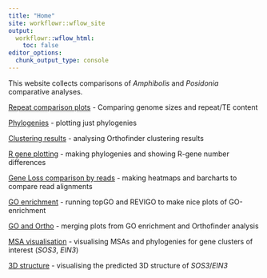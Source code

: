 ---
title: "Home"
site: workflowr::wflow_site
output:
  workflowr::wflow_html:
    toc: false
editor_options:
  chunk_output_type: console
---

This website collects comparisons of *Amphibolis* and *Posidonia* comparative analyses.

[Repeat comparison plots](plot.html) - Comparing genome sizes and repeat/TE content

[Phylogenies](OTT.html) - plotting just phylogenies

[Clustering results](Orthofinder.html) - analysing Orthofinder clustering results

[R gene plotting](plotRgenes.html) - making phylogenies and showing R-gene number differences

[Gene Loss comparison by reads](GeneLossComparisonReads.html) - making heatmaps and barcharts to compare read alignments

[GO enrichment](GOenrichment.html) - running topGO and REVIGO to make nice plots of GO-enrichment

[GO and Ortho](GO_and_ortho.html) - merging plots from GO enrichment and Orthofinder analysis

[MSA visualisation](MSA.html) - visualising MSAs and phylogenies for gene clusters of interest (*SOS3*, *EIN3*)

[3D structure](ThreeDStructure.html) - visualising the predicted 3D structure of *SOS3*/*EIN3*

